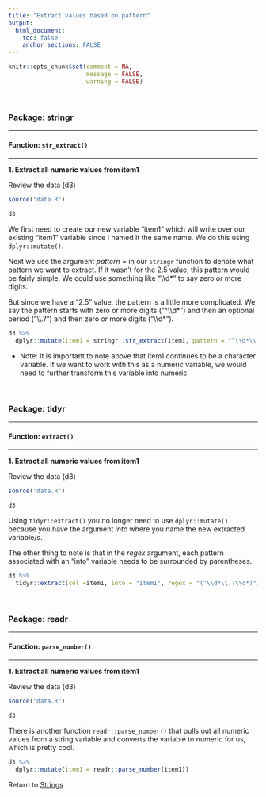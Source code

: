 ```yaml
---
title: "Extract values based on pattern"
output: 
  html_document:
    toc: false
    anchor_sections: FALSE
---
```


```r
knitr::opts_chunk$set(comment = NA,
                      message = FALSE,
                      warning = FALSE)
```

<br>

### Package: stringr

---

#### Function: `str_extract()`

---

**1\. Extract all numeric values from item1**

Review the data (d3)

```r

source("data.R")

d3

```

We first need to create our new variable "item1" which will write over our existing "item1" variable since I named it the same name. We do this using `dplyr::mutate()`.

Next we use the argument *pattern =* in our `stringr` function to denote what pattern we want to extract. If it wasn't for the 2.5 value, this pattern would be fairly simple. We could use something like "\\\\d\*" to say zero or more digits.

But since we have a "2.5" value, the pattern is a little more complicated. We say the pattern starts with zero or more digits ("^\\\\d\*") and then an optional period ("\\\\.?") and then zero or more digits ("\\\\d\*").


```r

d3 %>%
  dplyr::mutate(item1 = stringr::str_extract(item1, pattern = "^\\d*\\.?\\d*"))

```

* Note: It is important to note above that item1 continues to be a character variable. If we want to work with this as a numeric variable, we would need to further transform this variable into numeric.

<br>

### Package: tidyr

---

#### Function: `extract()`

---

**1\. Extract all numeric values from item1**

Review the data (d3)

```r

source("data.R")

d3

```

Using `tidyr::extract()` you no longer need to use `dplyr::mutate()` because you have the argument *into* where you name the new extracted variable/s.

The other thing to note is that in the *regex* argument, each pattern associated with an "into" variable needs to be surrounded by parentheses.

```r

d3 %>%
  tidyr::extract(col =item1, into = "item1", regex = "(^\\d*\\.?\\d*)")

```



<br>

### Package: readr

---

#### Function: `parse_number()`

---

**1\. Extract all numeric values from item1**

Review the data (d3)

```r

source("data.R")

d3

```

There is another function `readr::parse_number()` that pulls out all numeric values from a string variable and converts the variable to numeric for us, which is pretty cool.


```r

d3 %>%
  dplyr::mutate(item1 = readr::parse_number(item1))

```



Return to [Strings](https://github.com/Cghlewis/data-wrangling-functions/wiki/Strings)
